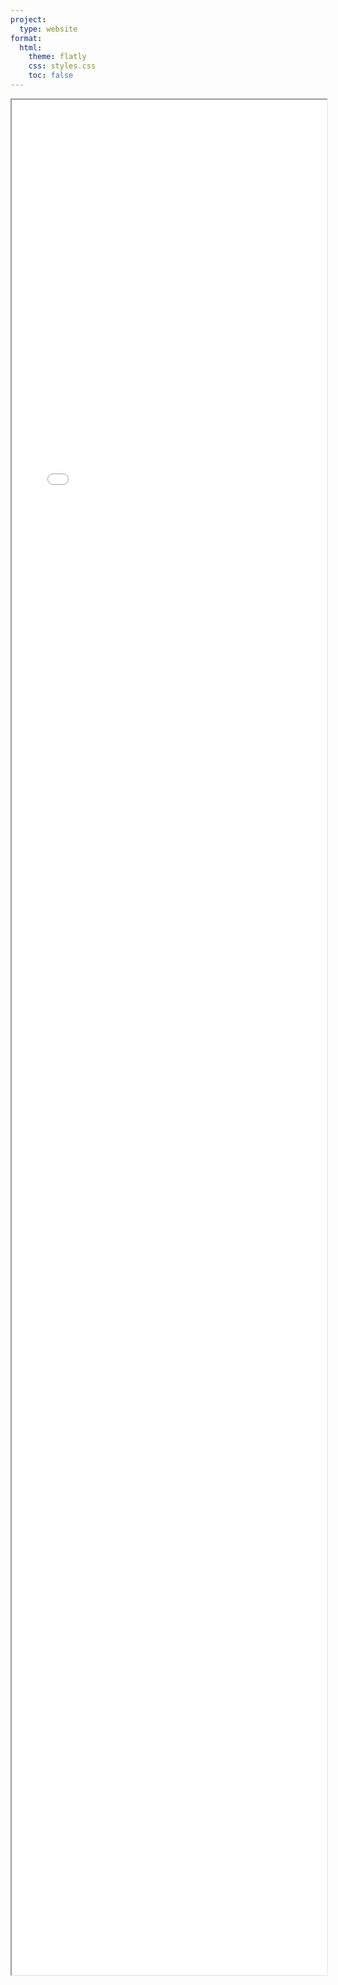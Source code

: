 ```yaml
---
project:
  type: website
format:
  html:
    theme: flatly
    css: styles.css
    toc: false
---
```

<iframe src="resumes/Resume.pdf"  width="100%" height="3000px" ></iframe>
